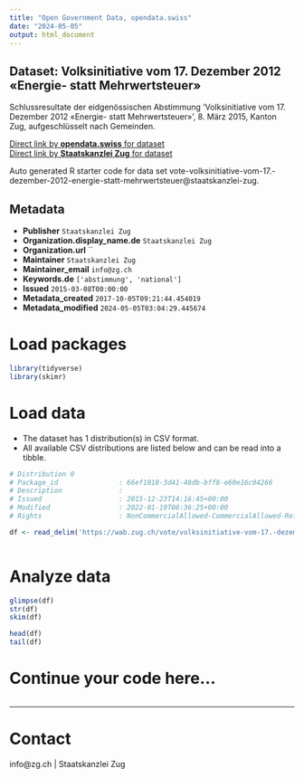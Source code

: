 ```yaml
---
title: "Open Government Data, opendata.swiss"
date: "2024-05-05"
output: html_document
---
```


## Dataset: Volksinitiative vom 17. Dezember 2012 «Energie- statt Mehrwertsteuer»

Schlussresultate der eidgenössischen Abstimmung 'Volksinitiative vom 17. Dezember 2012 «Energie- statt Mehrwertsteuer»', 8. März 2015, Kanton Zug, aufgeschlüsselt nach Gemeinden.

[Direct link by **opendata.swiss** for dataset](https://opendata.swiss/de/dataset/volksinitiative-vom-17-dezember-2012-energie-statt-mehrwertsteuer)<br>
[Direct link by **Staatskanzlei Zug** for dataset](https://wab.zug.ch/vote/volksinitiative-vom-17.-dezember-2012-energie-statt-mehrwertsteuer/data)

Auto generated R starter code for data set vote-volksinitiative-vom-17.-dezember-2012-energie-statt-mehrwertsteuer@staatskanzlei-zug.

## Metadata

- **Publisher** `Staatskanzlei Zug`
- **Organization.display_name.de** `Staatskanzlei Zug`
- **Organization.url** ``
- **Maintainer** `Staatskanzlei Zug`
- **Maintainer_email** `info@zg.ch`
- **Keywords.de** `['abstimmung', 'national']`
- **Issued** `2015-03-08T00:00:00`
- **Metadata_created** `2017-10-05T09:21:44.454019`
- **Metadata_modified** `2024-05-05T03:04:29.445674`


# Load packages

```r

library(tidyverse)
library(skimr)

```

# Load data

-   The dataset has 1 distribution(s) in CSV format.
-   All available CSV distributions are listed below and can be read into a tibble.

```r

# Distribution 0
# Package_id               : 66ef1018-3d41-48db-bff8-e60e16c04266
# Description              : 
# Issued                   : 2015-12-23T14:16:45+00:00
# Modified                 : 2022-01-19T06:36:25+00:00
# Rights                   : NonCommercialAllowed-CommercialAllowed-ReferenceRequired

df <- read_delim('https://wab.zug.ch/vote/volksinitiative-vom-17.-dezember-2012-energie-statt-mehrwertsteuer/data-csv')



```

# Analyze data

```r

glimpse(df)
str(df)
skim(df)

head(df)
tail(df)

```

# Continue your code here...

```r

```

------------------------------------------------------------------------

# Contact

info@zg.ch | Staatskanzlei Zug
